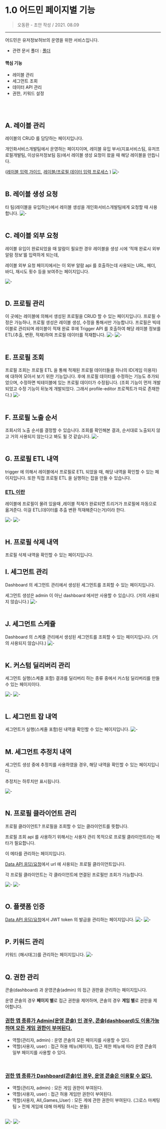 


<Meta title="for 운영자 /😿 1.0 운영 가이드/1.x 어드민 페이지" />

# 1.0 어드민 페이지별 기능

> 오동환 - 초안 작성 / 2021. 08.09

---

어드민은 유저정보허브의 운영을 위한 서비스입니다.

- 관련 문서 폴더 : [폴더](https://drive.google.com/drive/u/0/folders/1vYxD95GiNE7kR8K4hUI0UEsytFcpXEvl)

#### 핵심 기능
- 레이블 관리
- 세그먼트 조회
- 데이터 API 관리
- 권한, 키워드 설정
<br/>
<br/>

## A. 레이블 관리
레이블의 CRUD 를 담당하는 페이지입니다.

개인화서비스개발팀에서 운영하는 페이지이며, 레이블 유입 부서(지표서비스팀, 유저프로필개발팀, 이상유저정보팀 등)에서 레이블 생성 요청이 왔을 때 해당 레이블을 만듭니다.

([레이블 입력 가이드](https://docs.google.com/document/d/1ycoW-JXHOS_FzovdNBRgcTETl-hG9vc5KMp8497eiwo/edit),
[레이블/프로필 데이터 입력 프로세스](https://docs.google.com/document/d/1vUh3gji6ElOAJA8z2Yf4BKXp2Q45qCx9ibl9LL-W_rU/edit#heading=h.p6618izf5cuh)
)
<img src={image0} alt="-" />
<br/>
<br/>

## B. 레이블 생성 요청
타 팀(레이블을 유입하는)에서 레이블 생성을 개인화서비스개발팀에게 요청할 때 사용합니다.
<img src={image1} alt="-" />
<br/>
<br/>

## C. 레이블 외부 요청
레이블 유입이 완료되었을 때 알람이 필요한 경우 레이블을 생성 시에 ‘적재 완료시 외부 알람 정보’를 입력하게 되는데,

레이블 외부 요청 페이지에서는 이 외부 알람 api 를 호출하는데 사용되는 URL, 헤더, 바디, 재시도 횟수 등을 보여주는 페이지입니다.

<img src={image2} alt="-" />
<br/>
<br/>

## D. 프로필 관리
이 곳에는 레이블에 의해서 생성된 프로필을 CRUD 할 수 있는 페이지입니다. 프로필 수정은 가능하나, 프로필 생성은 레이블 생성, 수정을 통해서만 가능합니다.
프로필은 빅테이블로 관리되며 레이블이 적재 완료 후에 Trigger API 를 호출하여 해당 레이블 정보를 ETL(추출, 변환, 적재)하여 프로필 데이터를 적재합니다.
<img src={image3} alt="-" />
<img src={image4} alt="-" />
<br/>
<br/>

## E. 프로필 조회
프로필 조회는 프로필 ETL 을 통해 적재된 프로필 데이터들을 하나의 ID(게임 이용자)에 대하여 모아서 보기 위한 기능입니다.
후에 프로필 데이터를 수정하는 기능도 추가되었으며, 수정하면 빅테이블에 있는 프로필 데이터가 수정됩니다.
(조회 기능이 먼저 개발되었고 수정 기능이 뒤늦게 개발되었다. 그래서 profile-editor 프로젝트가 따로 존재한다.)
<img src={image5} alt="-" />
<br/>
<br/>

## F. 프로필 노출 순서
조회시의 노출 순서를 결정할 수 있습니다.
조회를 확인해본 결과, 순서대로 노출되지 않고 거의 사용되지 않는다고 봐도 될 것 같습니다.
<img src={image6} alt="-" />
<br/>
<br/>

## G. 프로필 ETL 내역
trigger 에 의해서 레이블에서 프로필로 ETL 되었을 때, 해당 내역을 확인할 수 있는 페이지입니다.
또한 직접 프로필 ETL 을 실행하는 잡을 만들 수 있습니다.

### <u>ETL 이란</u>
레이블에 프로필이 물려 있을때 ,레이블 적재가 완료되면 트리거가 프로필에 자동으로 옮겨준다. 이걸 ETL(데이터를 추출 변환 적재해준다는거)이라 한다.

<img src={image7} alt="-" />
<img src={image8} alt="-" />
<br/>
<br/>

## H. 프로필 삭제 내역
프로필 삭제 내역을 확인할 수 있는 페이지입니다.

## I. 세그먼트 관리
Dashboard 의 세그먼트 관리에서 생성된 세그먼트를 조회할 수 있는 페이지입니다.

세그먼트 생성은 admin 이 아닌 dashboard 에서만 사용할 수 있습니다.
(거의 사용되지 않습니다.)
<img src={image9} alt="-" />
<br/>
<br/>

## J. 세그먼트 스케쥴
Dashboard 의 스케줄 관리에서 생성된 세그먼트를 조회할 수 있는 페이지입니다.
(거의 사용되지 않습니다.)
<img src={image10} alt="-" />
<br/>
<br/>

## K. 커스텀 딜리버리 관리
세그먼트 실행(스케줄 포함) 결과를 딜리버리 하는 종류 중에서 커스텀 딜리버리를 만들 수 있는 페이지이다.

<img src={image11} alt="-" />
<img src={image12} alt="-" />
<br/>
<br/>

## L. 세그먼트 잡 내역
세그먼트가 실행(스케줄 포함)된 내역을 확인할 수 있는 페이지입니다.
<img src={image13} alt="-" />
<br/>
<br/>

## M. 세그먼트 추정치 내역
세그먼트 생성 중에 추정치를 사용하였을 경우, 해당 내역을 확인할 수 있는 페이지입니다.

추정치는 하루치만 표시됩니다.

<img src={image14} alt="-" />
<br/>
<br/>

## N. 프로필 클라이언트 관리
프로필 클라이언트? 프로필을 조회할 수 있는 클라이언트를 뜻합니다.

프로필 조회 api 를 사용하기 위해서는 사용자 관리 목적으로 프로필 클라이언트라는 메타가 필요합니다.

이 메타를 관리하는 페이지입니다.

[Data API 응답/요청](https://docs.google.com/spreadsheets/d/136al_mloB6K2xA3O5agzNxddv0FW3DFK9aqwqM6ahhA/edit#gid=203281743)에서 url 에 사용되는 프로필 클라이언트입니다.

각 프로필 클라이언트는 각 클라이언트에 연결된 프로필만 조회가 가능합니다.

<img src={image15} alt="-" />
<img src={image16} alt="-" />
<br/>
<br/>

## O. 플랫폼 인증
[Data API 응답/요청](https://docs.google.com/spreadsheets/d/136al_mloB6K2xA3O5agzNxddv0FW3DFK9aqwqM6ahhA/edit#gid=203281743)에서 JWT token 의 발급을 관리하는 페이지입니다.
<img src={image17} alt="-" />
<img src={image18} alt="-" />
<br/>
<br/>

## P. 키워드 관리
키워드 (해시태그)를 관리하는 페이지입니다.
<img src={image19} alt="-" />
<br/>
<br/>

## Q. 권한 관리
콘솔(dashboard) 과 운영콘솔(admin) 의 접근 권한을 관리하는 페이지입니다.

운영 콘솔의 경우 **페이지 별**로 접근 권한을 제어하며, 콘솔의 경우 **게임 별**로 권한을 제어합니다.

### <u>권한 앱 종류가 Admin(운영 콘솔) 인 경우, 콘솔(dashboard)도 이용가능하며 모든 게임 권한이 부여된다.</u>
  - 역할(관리자, admin) : 운영 콘솔의 모든 페이지를 사용할 수 있다.
  - 역할(사용자, user) : 접근 허용 메뉴(페이지), 접근 제한 메뉴에 따라 운영 콘솔의 일부 페이지를 사용할 수 있다.

<br/>

### <u>권한 앱 종류가 Dashboard(콘솔)인 경우, 운영 콘솔은 이용할 수 없다.</u>

  - 역할(관리자, admin) : 모든 게임 권한이 부여된다.
  - 역할(사용자, user) : 접근 허용 게임만 권한이 부여된다.
  - 역할(사용자, All_Games_User) : 모든 게에 관한 권한이 부여된다. (그로스 마케팅팀 > 전체 게임에 대해 마케팅 하시는 분들)

<br/>
<img src={image20} alt="-" />
<img src={image21} alt="-" />
<br/>
<br/>